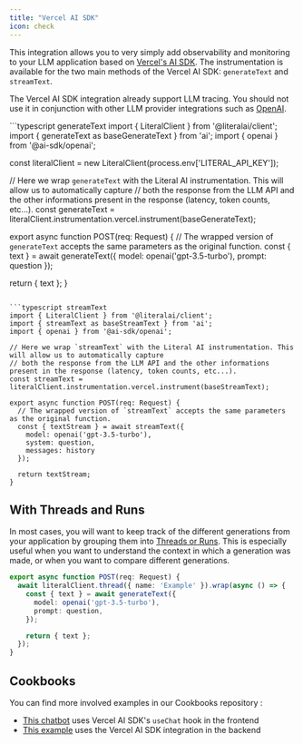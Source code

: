 ```yaml
---
title: "Vercel AI SDK"
icon: check
---
```


This integration allows you to very simply add observability and monitoring to your LLM application based on [Vercel's AI SDK](https://sdk.vercel.ai/docs/introduction). The instrumentation is available for the two main methods of the Vercel AI SDK: `generateText` and `streamText`.

<Tip>The Vercel AI SDK integration already support LLM tracing. You should not use it in conjunction with other LLM provider integrations such as [OpenAI](/integrations/openai).</Tip>

<CodeGroup>
```typescript generateText
import { LiteralClient } from '@literalai/client';
import { generateText as baseGenerateText } from 'ai';
import { openai } from '@ai-sdk/openai';

const literalClient = new LiteralClient(process.env['LITERAL_API_KEY']);

// Here we wrap `generateText` with the Literal AI instrumentation. This will allow us to automatically capture
// both the response from the LLM API and the other informations present in the response (latency, token counts, etc...).
const generateText = literalClient.instrumentation.vercel.instrument(baseGenerateText);

export async function POST(req: Request) {
  // The wrapped version of `generateText` accepts the same parameters as the original function.
  const { text } = await generateText({
    model: openai('gpt-3.5-turbo'),
    prompt: question
  });

  return { text };
}
```

```typescript streamText
import { LiteralClient } from '@literalai/client';
import { streamText as baseStreamText } from 'ai';
import { openai } from '@ai-sdk/openai';

// Here we wrap `streamText` with the Literal AI instrumentation. This will allow us to automatically capture
// both the response from the LLM API and the other informations present in the response (latency, token counts, etc...).
const streamText = literalClient.instrumentation.vercel.instrument(baseStreamText);

export async function POST(req: Request) {
  // The wrapped version of `streamText` accepts the same parameters as the original function.
  const { textStream } = await streamText({
    model: openai('gpt-3.5-turbo'),
    system: question,
    messages: history
  });

  return textStream;
}
```
</CodeGroup>


## With Threads and Runs

In most cases, you will want to keep track of the different generations from your application by grouping them into [Threads or Runs](/guides/logs). This is especially useful when you want to understand the context in which a generation was made, or when you want to compare different generations.

```typescript TypeScript
export async function POST(req: Request) {
  await literalClient.thread({ name: 'Example' }).wrap(async () => {
    const { text } = await generateText({
      model: openai('gpt-3.5-turbo'),
      prompt: question,
    });

    return { text };
  });
}
```

## Cookbooks

You can find more involved examples in our Cookbooks repository :

* [This chatbot](https://github.com/Chainlit/literalai-cookbooks/blob/main/typescript/nextjs-openai) uses Vercel AI SDK's `useChat` hook in the frontend
* [This example](https://github.com/Chainlit/literalai-cookbooks/blob/main/typescript/vercel-ai-sdk) uses the Vercel AI SDK integration in the backend
